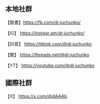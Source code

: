 ## 本地社群

【臉書】https://fb.com/dr.juchunko/

【IG】 https://instagr.am/dr.juchunko/

【抖音】 https://tiktok.com/@dr.juchunko

【脆】 https://threads.net/@dr.juchunko

【YT】 https://youtube.com/@dr.juchunko 


## 國際社群

【X】 https://x.com/@dAAAb 